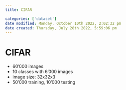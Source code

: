 ```yaml
---
title: CIFAR

categories: ['dataset']
date modified: Monday, October 10th 2022, 2:02:32 pm
date created: Thursday, July 28th 2022, 5:59:06 pm
---
```


# CIFAR
- 60'000 images
- 10 classes with 6'000 images
- image size: 32x32x3
- 50'000 training, 10'000 testing



